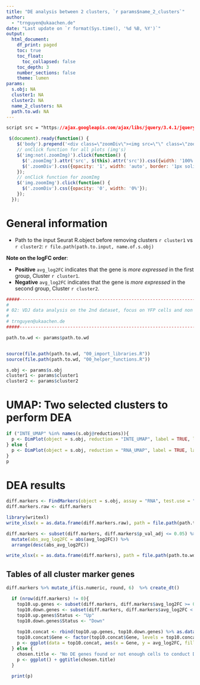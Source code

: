 ```yaml
---
title: "DE analysis between 2 clusters, `r params$name_2_clusters`"
author:
  - "trnguyen@ukaachen.de"
date: "Last update on `r format(Sys.time(), '%d %B, %Y')`"
output:
  html_document:
    df_print: paged
    toc: true
    toc_float:
      toc_collapsed: false
    toc_depth: 3
    number_sections: false
    theme: lumen
params:
  s.obj: NA
  cluster1: NA
  cluster2: NA
  name_2_clusters: NA
  path.to.wd: NA
---
```


```css
script src = "https://ajax.googleapis.com/ajax/libs/jquery/3.4.1/jquery.min.js"
```

```js
 $(document).ready(function() {
    $('body').prepend('<div class=\"zoomDiv\"><img src=\"\" class=\"zoomImg\"></div>');
    // onClick function for all plots (img's)
    $('img:not(.zoomImg)').click(function() {
      $('.zoomImg').attr('src', $(this).attr('src')).css({width: '100%'});
      $('.zoomDiv').css({opacity: '1', width: 'auto', border: '1px solid white', borderRadius: '5px', position: 'fixed', top: '50%', left: '50%', marginRight: '-50%', transform: 'translate(-50%, -50%)', boxShadow: '0px 0px 50px #888888', zIndex: '50', overflow: 'auto', maxHeight: '100%'});
    });
    // onClick function for zoomImg
    $('img.zoomImg').click(function() {
      $('.zoomDiv').css({opacity: '0', width: '0%'}); 
    });
  });
```


<style type="text/css">
    div.datatables { height: auto !important;}
</style>


# General information

- Path to the input Seurat R.object before removing clusters `r cluster1` vs `r cluster2`: `r file.path(path.to.input, name.of.s.obj)`

**Note on the logFC order**:

- **Positive**  `avg_log2FC` indicates that the gene is *more expressed* in the first group, Cluster `r cluster1`.
- **Negative**  `avg_log2FC` indicates that the gene is *more expressed* in the second group, Cluster `r cluster2`.


```r
#####----------------------------------------------------------------------#####
#
# 02: VDJ data analysis on the 2nd dataset, focus on YFP cells and non YFP cells
#
# trnguyen@ukaachen.de
#####----------------------------------------------------------------------#####

path.to.wd <- params$path.to.wd


source(file.path(path.to.wd, "00_import_libraries.R"))
source(file.path(path.to.wd, "00_helper_functions.R"))

s.obj <- params$s.obj
cluster1 <- params$cluster1
cluster2 <- params$cluster2

```


# UMAP: Two selected clusters to perform DEA
```r
if ("INTE_UMAP" %in% names(s.obj@reductions)){
  p <- DimPlot(object = s.obj, reduction = "INTE_UMAP", label = TRUE, label.box = TRUE, repel = TRUE, pt.size = 1)  
} else {
  p <- DimPlot(object = s.obj, reduction = "RNA_UMAP", label = TRUE, label.box = TRUE, repel = TRUE, pt.size = 1)
}
p
```

# DEA results
```r
diff.markers <- FindMarkers(object = s.obj, assay = "RNA", test.use = "wilcox", ident.1 = cluster1, ident.2 = cluster2) %>% rownames_to_column("Gene")
diff.markers.raw <- diff.markers

library(writexl)
write_xlsx(x = as.data.frame(diff.markers.raw), path = file.path(path.to.wd, "output", sprintf("%s_cluster_%s_vs_cluster_%s.raw.xlsx", save.dataset.name, cluster1, cluster2)))

diff.markers <- subset(diff.markers, diff.markers$p_val_adj <= 0.05) %>% rowwise() %>%
  mutate(abs_avg_log2FC = abs(avg_log2FC)) %>%
  arrange(desc(abs_avg_log2FC)) 

write_xlsx(x = as.data.frame(diff.markers), path = file.path(path.to.wd, "output", sprintf("%s_cluster_%s_vs_cluster_%s.xlsx", save.dataset.name, cluster1, cluster2)))


```

## Tables of all cluster marker genes {.tabset}
```r
diff.markers %>% mutate_if(is.numeric, round, 6)  %>% create_dt()
```


```r
  if (nrow(diff.markers) != 0){
    top10.up.genes <- subset(diff.markers, diff.markers$avg_log2FC >= 0) %>% head(12)
    top10.down.genes <- subset(diff.markers, diff.markers$avg_log2FC < 0) %>% arrange(desc(abs_avg_log2FC)) %>% head(12)
    top10.up.genes$Status <- "Up"
    top10.down.genes$Status <- "Down"
    
    top10.concat <- rbind(top10.up.genes, top10.down.genes) %>% as.data.frame() %>% arrange(desc(avg_log2FC))
    top10.concat$Gene <- factor(top10.concat$Gene, levels = top10.concat$Gene)
    p <- ggplot(data = top10.concat, aes(x = Gene, y = avg_log2FC, fill = Status)) + geom_bar(stat = "identity") + coord_flip()
  } else {
    chosen.title <- "No DE genes found or not enough cells to conduct DE test!"
    p <- ggplot() + ggtitle(chosen.title)
  }
  
  print(p)
```

